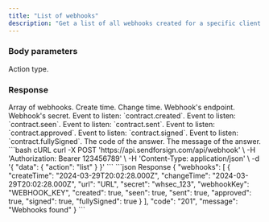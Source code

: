 ```yaml
---
title: "List of webhooks"
description: "Get a list of all webhooks created for a specific client."
---
```


### Body parameters

<ParamField body="action" type="string" required>
  Action type.
</ParamField>

### Response

  <ResponseField name="webhooks" type="string">
    Array of webhooks.

  <Expandable title="child attribute">

  <ResponseField name="createTime" type="string">
    Create time.
  </ResponseField>

  <ResponseField name="changeTime" type="string">
    Change time.
  </ResponseField>

  <ResponseField name="url" type="string">
    Webhook's endpoint.
  </ResponseField>

  <ResponseField name="secret" type="string">
    Webhook's secret.
  </ResponseField>

  <ResponseField name="created" type="boolean">
    Event to listen: `contract.created`.
  </ResponseField>

  <ResponseField name="seen" type="boolean">
    Event to listen: `contract.seen`.
  </ResponseField>

  <ResponseField name="sent" type="boolean">
    Event to listen: `contract.sent`.
  </ResponseField>

  <ResponseField name="approved" type="boolean">
    Event to listen: `contract.approved`.
  </ResponseField>

  <ResponseField name="signed" type="boolean">
    Event to listen: `contract.signed`.
  </ResponseField>

  <ResponseField name="fullySigned" type="boolean">
    Event to listen: `contract.fullySigned`.
  </ResponseField>

  </Expandable>

  </ResponseField>

<ResponseField name="code" type="string">
  The code of the answer.
</ResponseField>

<ResponseField name="message" type="string">
  The message of the answer.
</ResponseField>

<RequestExample>
```bash cURL
curl -X POST 'https://api.sendforsign.com/api/webhook' \ 
     -H 'Authorization: Bearer 123456789' \
     -H 'Content-Type: application/json' \
     -d '{ 
          "data": {
              "action": "list"
              }
     }'
```
</RequestExample>

<ResponseExample>
```json Response
{
    "webhooks": [
        {
            "createTime": "2024-03-29T20:02:28.000Z",
            "changeTime": "2024-03-29T20:02:28.000Z",
            "url": "URL",
            "secret": "whsec_123",
            "webhookKey": "WEBHOOK_KEY",
            "created": true,
            "seen": true,
            "sent": true,
            "approved": true,
            "signed": true,
            "fullySigned": true
        }
    ],
    "code": "201",
    "message": "Webhooks found"
}
```
</ResponseExample>
